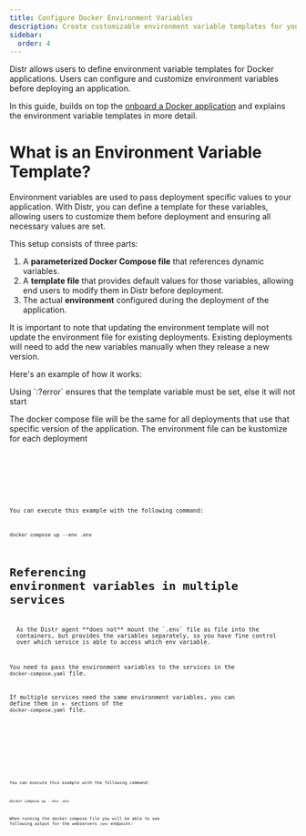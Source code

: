 ```yaml
---
title: Configure Docker Environment Variables
description: Create customizable environment variable templates for your Docker applications and let customers configure them before deployment.
sidebar:
  order: 4
---
```



Distr allows users to define environment variable templates for Docker applications.
Users can configure and customize environment variables before deploying an application.

In this guide, builds on top the [onboard a Docker application](/docs/guides/onboarding-a-docker-app/) and explains the
environment variable templates in more detail.

# What is an Environment Variable Template?

Environment variables are used to pass deployment specific values to your application.
With Distr, you can define a template for these variables, allowing users to customize them before deployment and ensuring all necessary values are set.

This setup consists of three parts:

1. A **parameterized Docker Compose file** that references dynamic variables.
2. A **template file** that provides default values for those variables, allowing end users to modify them in Distr before deployment.
3. The actual **environment** configured during the deployment of the application.

<Aside type="caution">
  It is important to note that updating the environment template will not update
  the environment file for existing deployments. Existing deployments will need
  to add the new variables manually when they release a new version.
</Aside>

Here's an example of how it works:

<Aside type="tip">
  Using `:?error` ensures that the template variable must be set, else it will
  not start
</Aside>

The docker compose file will be the same for all deployments that use that specific version of the application.
The environment file can be kustomize for each deployment

<Tabs>
  <TabItem label="docker-compose.yaml">
    <Code code={dockerComposeBasic} lang="yaml" />
  </TabItem>
  <TabItem label=".env">
    <Code code={envBasic} lang="dotenv" />
  </TabItem>
</Tabs>

You can execute this example with the following command:

```shell
docker compose up --env .env
```

# Referencing environment variables in multiple services

<Aside type="caution">
  As the Distr agent **does not** mount the `.env` file as file into the
  containers, but provides the variables separately, so you have fine control
  over which service is able to access which env variable.
</Aside>

You need to pass the environment variables to the services in the `docker-compose.yaml` file.

If multiple services need the same environment variables, you can define them in `x-` sections of the `docker-compose.yaml` file.

<Tabs>
  <TabItem label="docker-compose.yaml">
    <Code code={dockerComposeMultiService} lang="yaml" />
  </TabItem>
  <TabItem label=".env">
    <Code code={envMultiService} lang="dotenv" />
  </TabItem>
</Tabs>

You can execute this example with the following command:

```shell
docker compose up --env .env
```

When running the docker compose file you will be able to see following output for the webservers `/env` endpoint:

<Tabs>
  <TabItem label="service one">
    <Code
      code={oneJson}
      lang="json"
      title="http://localhost:3001/env"
      frame="terminal"
    />
  </TabItem>
  <TabItem label="service two">
    <Code
      code={twoJson}
      lang="json"
      title="http://localhost:3002/env"
      frame="terminal"
    />
  </TabItem>
  <TabItem label="service three">
    <Code
      code={threeJson}
      lang="json"
      title="http://localhost:3003/env"
      frame="terminal"
    />
  </TabItem>
</Tabs>
